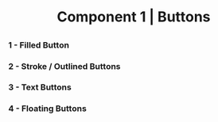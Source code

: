 
<Meta title="Component 1"  component="Buttons" />

#  <center> Component 1 | Buttons </center>


##

### 1 - Filled Button
<Canvas>
  <Story name="FilledButton">
    <FilledButton />
  </Story>
</Canvas>

### 2 - Stroke / Outlined Buttons

<Canvas>
  <Story name="Stroke Buttons">
    <Stroke />
  </Story>
</Canvas>

### 3 - Text Buttons

<Canvas>
  <Story name="Text Buttons">
    <ButtonTxt />
  </Story>
</Canvas>


### 4 - Floating Buttons

<Canvas>
  <Story name="Floatings">
    <Floatings />
  </Story>
</Canvas>

##